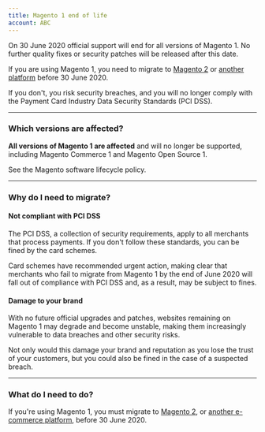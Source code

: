 ```yaml
--- 
title: Magento 1 end of life
account: ABC
---
```


On 30 June 2020 <ExternalLink href="https://magento.com/blog/magento-news/supporting-magento-1-through-june-2020" target="_blank">official support will end for all versions of Magento 1</ExternalLink>. No further quality fixes or security patches will be released after this date.

If you are using Magento 1, you need to migrate to [Magento 2](/integrate/e-commerce-platforms/magento-2) or [another platform](/integrate/e-commerce-platforms) before 30 June 2020.

If you don't, you risk security breaches, and you will no longer comply with the Payment Card Industry Data Security Standards (PCI DSS).

---

### Which versions are affected?

**All versions of Magento 1 are affected** and will no longer be supported, including Magento Commerce 1 and Magento Open Source 1.

See the <ExternalLink href="https://magento.com/sites/default/files/magento-software-lifecycle-policy.pdf" target="_blank">Magento software lifecycle policy</ExternalLink>.

---

### Why do I need to migrate?

#### Not compliant with PCI DSS

The PCI DSS, a <ExternalLink href="https://www.pcisecuritystandards.org/document_library?category=pcidss&document=pci_dss) set by the card schemes (like Visa and Mastercard" target="_blank">collection of security requirements</ExternalLink>, apply to all merchants that process payments. If you don't follow these standards, you can be fined by the card schemes.

<ExternalLink href="https://usa.visa.com/content/dam/VCOM/global/support-legal/documents/acquirer-advisory-magento-migration.pdf" target="_blank">Card schemes have recommended urgent action</ExternalLink>, making clear that merchants who fail to migrate from Magento 1 by the end of June 2020 will fall out of compliance with PCI DSS and, as a result, may be subject to fines.

#### Damage to your brand

With no future official upgrades and patches, websites remaining on Magento 1 may degrade and become unstable, making them increasingly vulnerable to data breaches and other security risks.

Not only would this damage your brand and reputation as you lose the trust of your customers, but you could also be fined in the case of a suspected breach.

---

### What do I need to do?

If you're using Magento 1, you must migrate to [Magento 2](/integrate/e-commerce-platforms/magento-2), or [another e-commerce platform](/integrate/e-commerce-platforms), before 30 June 2020.
